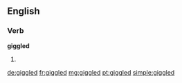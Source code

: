 ==English==

===Verb===
'''giggled'''

# {{past of|[[giggle]]}}

[[de:giggled]]
[[fr:giggled]]
[[mg:giggled]]
[[pt:giggled]]
[[simple:giggled]]
